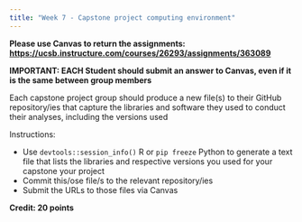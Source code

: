 ```yaml
---
title: "Week 7 - Capstone project computing environment"
---
```



**Please use Canvas to return the assignments: <https://ucsb.instructure.com/courses/26293/assignments/363089>**

**IMPORTANT: EACH Student should submit an answer to Canvas, even if it is the same between group members**

Each capstone project group should produce a new file(s) to their GitHub repository/ies  that capture the libraries and software they used to conduct their analyses, including the versions used


Instructions:

- Use `devtools::session_info()` R or `pip freeze` Python to generate a text file that lists the libraries and respective versions you used for your capstone your project
- Commit this/ose file/s to the relevant repository/ies
- Submit the URLs to those files via Canvas 


**Credit: 20 points**


